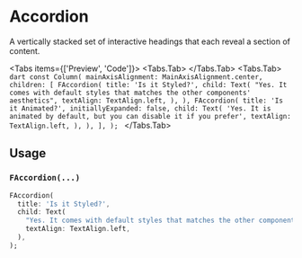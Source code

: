 
# Accordion
A vertically stacked set of interactive headings that each reveal a section of content.

<LinkBadgeGroup>
    <LinkBadge label="API Reference" href="https://pub.dev/documentation/forui/latest/forui.widgets.accordion/forui.widgets.accordion-library.html"/>
</LinkBadgeGroup>

<Tabs items={['Preview', 'Code']}>
    <Tabs.Tab>
        <Widget name='accordion' query={{}} height={500}/>
    </Tabs.Tab>
    <Tabs.Tab>
        ```dart
        const Column(
          mainAxisAlignment: MainAxisAlignment.center,
          children: [
            FAccordion(
              title: 'Is it Styled?',
              child: Text(
                "Yes. It comes with default styles that matches the other components' aesthetics",
                textAlign: TextAlign.left,
              ),
            ),
            FAccordion(
              title: 'Is it Animated?',
              initiallyExpanded: false,
              child: Text(
                'Yes. It is animated by default, but you can disable it if you prefer',
                textAlign: TextAlign.left,
              ),
            ),
          ],
        );
        ```
    </Tabs.Tab>
</Tabs>

## Usage

### `FAccordion(...)`

```dart
FAccordion(
  title: 'Is it Styled?',
  child: Text(
    "Yes. It comes with default styles that matches the other components' aesthetics",
    textAlign: TextAlign.left,
  ),
);
```
